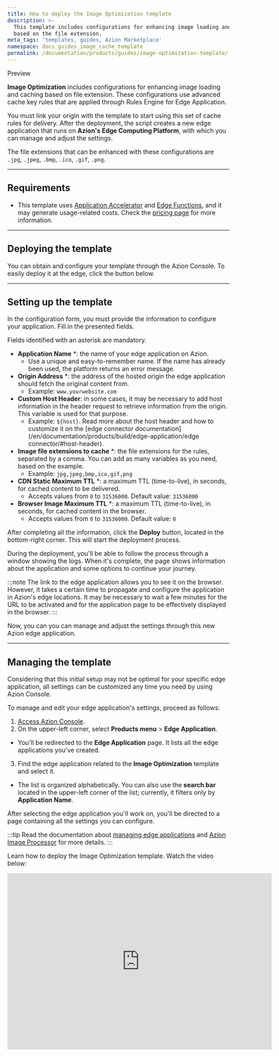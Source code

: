 ```yaml
---
title: How to deploy the Image Optimization template
description: >-
  This template includes configurations for enhancing image loading and caching,
  based on the file extension.
meta_tags: 'templates, guides, Azion Marketplace'
namespace: docs_guides_image_cache_template
permalink: /documentation/products/guides/image-optimization-template/
---
```



<Tag severity="info" client:only="vue">
Preview
</Tag>

**Image Optimization** includes configurations for enhancing image loading and caching based on file extension. These configurations use advanced cache key rules that are applied through Rules Engine for Edge Application.

You must link your origin with the template to start using this set of cache rules for delivery. After the deployment, the script creates a new edge application that runs on **Azion's Edge Computing Platform**, with which you can manage and adjust the settings. 

The file extensions that can be enhanced with these configurations are `.jpg`, `.jpeg`, `.bmp`, `.ico`, `.gif`, `.png`.

---

## Requirements

- This template uses [Application Accelerator](/en/documentation/products/build/edge-application/application-accelerator/) and [Edge Functions](/en/documentation/products/build/edge-application/edge-functions/), and it may generate usage-related costs. Check the [pricing page](https://www.azion.com/en/pricing/) for more information.
---

## Deploying the template

You can obtain and configure your template through the Azion Console. To easily deploy it at the edge, click the button below.

  <LinkButton
    label="Deploy"
    link="https://console.azion.com/create/azion/image-optimization"
    icon="ai ai-azion"
    icon-pos="left"
  />

---

## Setting up the template

In the configuration form, you must provide the information to configure your application. Fill in the presented fields. 

Fields identified with an asterisk are mandatory.

- **Application Name** *: the name of your edge application on Azion.
    - Use a unique and easy-to-remember name. If the name has already been used, the platform returns an error message.
- **Origin Address** *: the address of the hosted origin the edge application should fetch the original content from.
    - Example: `www.yourwebsite.com`
- **Custom Host Header**: in some cases, it may be necessary to add host information in the header request to retrieve information from the origin. This variable is used for that purpose.
    - Example: `${host}`. Read more about the host header and how to customize it on the [edge connector documentation](/en/documentation/products/build/edge-application/edge connector/#host-header).
- **Image file extensions to cache** *: the file extensions for the rules, separated by a comma. You can add as many variables as you need, based on the example.
    - Example: `jpg,jpeg,bmp,ico,gif,png`
- **CDN Static Maximum TTL** *: a maximum TTL (time-to-live), in seconds, for cached content to be delivered.
    - Accepts values from `0` to `31536000`. Default value: `31536000`
- **Browser Image Maximum TTL** *: a maximum TTL (time-to-live), in seconds, for cached content in the browser.
    - Accepts values from `0` to `31536000`. Default value: `0`

After completing all the information, click the **Deploy** button, located in the bottom-right corner. This will start the deployment process.

During the deployment, you'll be able to follow the process through a window showing the logs. When it's complete, the page shows information about the application and some options to continue your journey.

:::note
The link to the edge application allows you to see it on the browser. However, it takes a certain time to propagate and configure the application in Azion's edge locations. It may be necessary to wait a few minutes for the URL to be activated and for the application page to be effectively displayed in the browser.
:::

Now, you can you can manage and adjust the settings through this new Azion edge application. 

---

## Managing the template

Considering that this initial setup may not be optimal for your specific edge application, all settings can be customized any time you need by using Azion Console.

To manage and edit your edge application's settings, proceed as follows:

1. [Access Azion Console](https://console.azion.com).
2. On the upper-left corner, select **Products menu** > **Edge Application**.
- You'll be redirected to the **Edge Application** page. It lists all the edge applications you've created.
3. Find the edge application related to the **Image Optimization** template and select it. 
- The list is organized alphabetically. You can also use the **search bar** located in the upper-left corner of the list; currently, it filters only by **Application Name**.

After selecting the edge application you'll work on, you'll be directed to a page containing all the settings you can configure.

:::tip
Read the documentation about [managing edge applications](/en/documentation/products/build/edge-application/first-steps/) and [Azion Image Processor](/en/documentation/products/build/edge-application/image-processor/) for more details.
:::

Learn how to deploy the Image Optimization template. Watch the video below:
<div class="cms-embed">
  <iframe width="600" height="400" src="https://www.youtube.com/embed/7RtuYnHDtcM?si=IY7N7NdpUh0BYAYF" loading="lazy" title="YouTube video player" frameborder="0" allow="accelerometer; autoplay; clipboard-write; encrypted-media; gyroscope; picture-in-picture; web-share" allowfullscreen></iframe>
</div>


